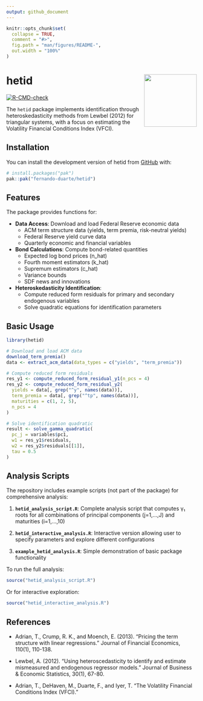 ```yaml
---
output: github_document
---
```


<!-- README.md is generated from README.Rmd. Please edit that file -->

```r
knitr::opts_chunk$set(
  collapse = TRUE,
  comment = "#>",
  fig.path = "man/figures/README-",
  out.width = "100%"
)
```

# hetid <img src="man/figures/logo.png" align="right" height="139" alt="" />

<!-- badges: start -->
[![R-CMD-check](https://github.com/fernando-duarte/hetid/actions/workflows/R-CMD-check.yaml/badge.svg)](https://github.com/fernando-duarte/hetid/actions/workflows/R-CMD-check.yaml)
<!-- badges: end -->

The `hetid` package implements identification through heteroskedasticity methods from Lewbel (2012) for triangular systems, with a focus on estimating the Volatility Financial Conditions Index (VFCI).

## Installation

You can install the development version of hetid from [GitHub](https://github.com/) with:

``` r
# install.packages("pak")
pak::pak("fernando-duarte/hetid")
```

## Features

The package provides functions for:

- **Data Access**: Download and load Federal Reserve economic data
  - ACM term structure data (yields, term premia, risk-neutral yields)
  - Federal Reserve yield curve data
  - Quarterly economic and financial variables

- **Bond Calculations**: Compute bond-related quantities
  - Expected log bond prices (n_hat)
  - Fourth moment estimators (k_hat)
  - Supremum estimators (c_hat)
  - Variance bounds
  - SDF news and innovations

- **Heteroskedasticity Identification**:
  - Compute reduced form residuals for primary and secondary endogenous variables
  - Solve quadratic equations for identification parameters

## Basic Usage

```r
library(hetid)

# Download and load ACM data
download_term_premia()
data <- extract_acm_data(data_types = c("yields", "term_premia"))

# Compute reduced form residuals
res_y1 <- compute_reduced_form_residual_y1(n_pcs = 4)
res_y2 <- compute_reduced_form_residual_y2(
  yields = data[, grep("^y", names(data))],
  term_premia = data[, grep("^tp", names(data))],
  maturities = c(1, 2, 5),
  n_pcs = 4
)

# Solve identification quadratic
result <- solve_gamma_quadratic(
  pc_j = variables$pc1,
  w1 = res_y1$residuals,
  w2 = res_y2$residuals[[1]],
  tau = 0.5
)
```

## Analysis Scripts

The repository includes example scripts (not part of the package) for comprehensive analysis:

1. **`hetid_analysis_script.R`**: Complete analysis script that computes γ₁ roots for all combinations of principal components (j=1,...,J) and maturities (i=1,...,10)

2. **`hetid_interactive_analysis.R`**: Interactive version allowing user to specify parameters and explore different configurations

3. **`example_hetid_analysis.R`**: Simple demonstration of basic package functionality

To run the full analysis:

```r
source("hetid_analysis_script.R")
```

Or for interactive exploration:

```r
source("hetid_interactive_analysis.R")
```

## References

- Adrian, T., Crump, R. K., and Moench, E. (2013). "Pricing the term structure with linear regressions." Journal of Financial Economics, 110(1), 110-138.

- Lewbel, A. (2012). "Using heteroscedasticity to identify and estimate mismeasured and endogenous regressor models." Journal of Business & Economic Statistics, 30(1), 67-80.

- Adrian, T., DeHaven, M., Duarte, F., and Iyer, T. "The Volatility Financial Conditions Index (VFCI)."
